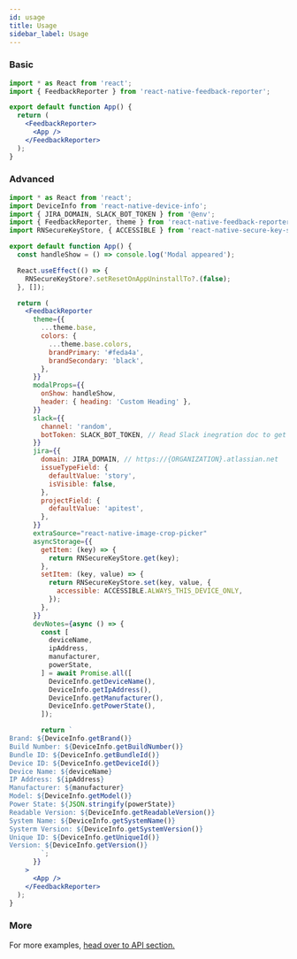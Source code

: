 ```yaml
---
id: usage
title: Usage
sidebar_label: Usage
---
```


### Basic

```jsx
import * as React from 'react';
import { FeedbackReporter } from 'react-native-feedback-reporter';

export default function App() {
  return (
    <FeedbackReporter>
      <App />
    </FeedbackReporter>
  );
}
```

### Advanced

```jsx
import * as React from 'react';
import DeviceInfo from 'react-native-device-info';
import { JIRA_DOMAIN, SLACK_BOT_TOKEN } from '@env';
import { FeedbackReporter, theme } from 'react-native-feedback-reporter';
import RNSecureKeyStore, { ACCESSIBLE } from 'react-native-secure-key-store';

export default function App() {
  const handleShow = () => console.log('Modal appeared');

  React.useEffect(() => {
    RNSecureKeyStore?.setResetOnAppUninstallTo?.(false);
  }, []);

  return (
    <FeedbackReporter
      theme={{
        ...theme.base,
        colors: {
          ...theme.base.colors,
          brandPrimary: '#feda4a',
          brandSecondary: 'black',
        },
      }}
      modalProps={{
        onShow: handleShow,
        header: { heading: 'Custom Heading' },
      }}
      slack={{
        channel: 'random',
        botToken: SLACK_BOT_TOKEN, // Read Slack inegration doc to get this token for your slack team
      }}
      jira={{
        domain: JIRA_DOMAIN, // https://{ORGANIZATION}.atlassian.net
        issueTypeField: {
          defaultValue: 'story',
          isVisible: false,
        },
        projectField: {
          defaultValue: 'apitest',
        },
      }}
      extraSource="react-native-image-crop-picker"
      asyncStorage={{
        getItem: (key) => {
          return RNSecureKeyStore.get(key);
        },
        setItem: (key, value) => {
          return RNSecureKeyStore.set(key, value, {
            accessible: ACCESSIBLE.ALWAYS_THIS_DEVICE_ONLY,
          });
        },
      }}
      devNotes={async () => {
        const [
          deviceName,
          ipAddress,
          manufacturer,
          powerState,
        ] = await Promise.all([
          DeviceInfo.getDeviceName(),
          DeviceInfo.getIpAddress(),
          DeviceInfo.getManufacturer(),
          DeviceInfo.getPowerState(),
        ]);

        return `
Brand: ${DeviceInfo.getBrand()}
Build Number: ${DeviceInfo.getBuildNumber()}
Bundle ID: ${DeviceInfo.getBundleId()}
Device ID: ${DeviceInfo.getDeviceId()}
Device Name: ${deviceName}
IP Address: ${ipAddress}
Manufacturer: ${manufacturer}
Model: ${DeviceInfo.getModel()}
Power State: ${JSON.stringify(powerState)}
Readable Version: ${DeviceInfo.getReadableVersion()}
System Name: ${DeviceInfo.getSystemName()}
Systerm Version: ${DeviceInfo.getSystemVersion()}
Unique ID: ${DeviceInfo.getUniqueId()}
Version: ${DeviceInfo.getVersion()}
        `;
      }}
    >
      <App />
    </FeedbackReporter>
  );
}
```

### More

For more examples, [head over to API section.](api)

